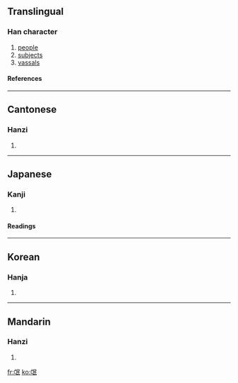 ==Translingual==
===Han character===
{{Han char|rn=83|rad=氏|as=04|sn=8|four=0774<sub>7</sub>|canj=卜女口女心 (YVRVP)}}
# [[people]]
# [[subjects]]
# [[vassals]]
====References====
{{Han ref|kx=0598.040|dkj=17030|dj=0990.020|hdz=32131.030|uh=6C13|ud=27667|bh=AA5D|bd=43613}}

----
==Cantonese==
===Hanzi===
{{yue-hanzi|jyut=|y=man4, mong4}}
# {{defn|Cantonese}}

----
==Japanese==
===Kanji===
{{ja-kanji|grade=|rs=氏04}}
# {{defn|Japanese}} 
====Readings====
{{ja-readings|on=[[ぼう]] (bō)|kun=[[たみ]] (tami)}}

----
==Korean==
===Hanja===
{{ko-hanja|hangeul=맹|eumhun=|rv=maeng|mr=maeng|y=myang}}
# {{defn|Korean}}

----
==Mandarin==
===Hanzi===
{{cmn-hanzi|pin=[[máng]] (mang2)|wg=mang<sup>2</sup>}}
# {{defn|Mandarin}}

[[fr:氓]]
[[ko:氓]]